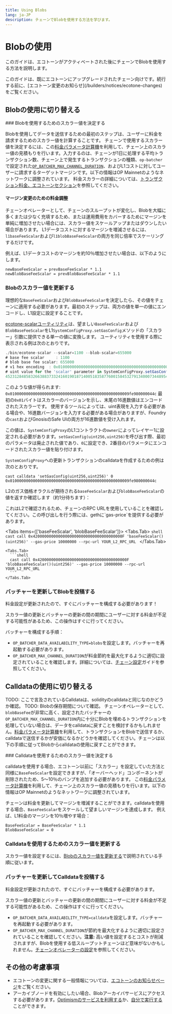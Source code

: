 ```yaml
---
title: Using Blobs
lang: ja-JP
description: チェーンでBlobを使用する方法を学びます。
---
```



# Blobの使用

このガイドは、エコトーンがアクティベートされた後にチェーンでBlobを使用する方法を説明します。

<Callout type="info">
  このガイドは、既にエコトーンにアップグレードされたチェーン向けです。続行する前に、[エコトーン変更のお知らせ](/builders/notices/ecotone-changes)をご覧ください。
</Callout>

## Blobの使用に切り替える

<Steps>
  ### Blobを使用するためのスカラー値を決定する

  Blobを使用してデータを送信するための最初のステップは、ユーザーに料金を請求するためのスカラー値を計算することです。
  チェーンで使用するスカラー値を決定するには、この[料金パラメータ計算機](https://docs.google.com/spreadsheets/d/12VIiXHaVECG2RUunDSVJpn67IQp9NHFJqUsma2PndpE/edit)を利用して、チェーン上のスカラー値の見積もりを行います。入力するのは、チェーンが1日に処理する平均トランザクション数、チェーン上で発生するトランザクションの種類、`op-batcher`で設定された[`OP_BATCHER_MAX_CHANNEL_DURATION`](https://docs.optimism.io/builders/chain-operators/management/configuration#setting-your--op_batcher_max_channel_duration)、およびL1コストに対してユーザーに請求するターゲットマージンです。以下の情報はOP Mainnetのようなネットワークに調整されています。
  料金スカラーの詳細については、[トランザクション料金、エコトーンセクション](/stack/transactions/fees#ecotone)を参照してください。

  #### マージン変更のための料金調整

  チェーンオペレーターとして、チェーンのスループットが変化し、Blobを大幅に多くまたは少なく充填するため、または運用費用をカバーするためにマージンを単純に増加させたい場合には、スカラー値をスケールアップまたはダウンしたい場合があります。
  L1データコストに対するマージンを増減させるには、`l1baseFeeScalar`および`l1blobBaseFeeScalar`の両方を同じ倍率でスケーリングするだけです。

  例えば、L1データコストのマージンを約10％増加させたい場合は、以下のようにします。

  ```
  newBaseFeeScalar = prevBaseFeeScalar * 1.1
  newBlobBaseFeeScalar = prevBlobBaseFeeScalar * 1.1
  ```

  ### Blobのスカラー値を更新する

  理想的な`BaseFeeScalar`および`BlobBaseFeeScalar`を決定したら、その値をチェーンに適用する必要があります。最初のステップは、両方の値を単一の値にエンコードし、L1設定に設定することです。

  [ecotone-scalarユーティリティ](https://github.com/ethereum-optimism/optimism/tree/develop/op-chain-ops/cmd/ecotone-scalar)は、望ましい`BaseFeeScalar`および`BlobBaseFeeScalar`をL1`SystemConfigProxy.setGasConfig`メソッドの「スカラー」引数に提供できる単一の値に変換します。
  ユーティリティを使用する際に表示される例は次のとおりです。

  ```js
  ./bin/ecotone-scalar --scalar=1100 --blob-scalar=655000
  # base fee scalar     : 1100
  # blob base fee scalar: 655000
  # v1 hex encoding  : 0x0100000000000000000000000000000000000000000000000009fe980000044c
  # uint value for the 'scalar' parameter in SystemConfigProxy.setGasConfig():
  452312848583266388373324160190187140051835877600158453279134000734489543756
  ```

  このような値が得られます: `0x0100000000000000000000000000000000000000000000000009fe980000044c`
  最初の`0x01`バイトはスカラーのバージョンを示し、末尾の16進数値はエンコードされたスカラーです。
  使用するツールによっては、uint表現を入力する必要がある場合や、16進数バージョンを入力する必要がある場合がありますが、Foundryの`cast`およびGnosisのSafe UIの両方が16進数値を受け入れます。

  この値は、`SystemConfigProxy`のL1コントラクトの`owner`によってレイヤー1に設定される必要があります。`setGasConfig(uint256,uint256)`を呼び出す際、最初のパラメータは廃止された値であり、`0`に設定でき、2番目のパラメータにエンコードされたスカラー値を貼り付けます。

  `SystemConfigProxy`への更新トランザクションのcalldataを作成するための例は次のとおりです。

  ```shell
  cast calldata 'setGasConfig(uint256,uint256)' 0 0x0100000000000000000000000000000000000000000000000009fe980000044c
  ```

  L2のガス価格オラクルが期待される`baseFeeScalar`および`blobBaseFeeScalar`の値を返すか確認します（約1分待ちます）：

  <Callout type="info">
    これはL2で確認されるため、チェーンのRPC URLを使用していることを確認してください。この呼び出しを行う際には、gethに`gas-price`を提供する必要があります。
  </Callout>

  <Tabs items={['baseFeeScalar', 'blobBaseFeeScalar']}>
    <Tabs.Tab>
      ```shell
      cast call 0x420000000000000000000000000000000000000F 'baseFeeScalar()(uint256)' --gas-price 10000000 --rpc-url YOUR_L2_RPC_URL
      ```
    </Tabs.Tab>

    <Tabs.Tab>
      ```shell
      cast call 0x420000000000000000000000000000000000000F 'blobBaseFeeScalar()(uint256)' --gas-price 10000000 --rpc-url YOUR_L2_RPC_URL
      ```
    </Tabs.Tab>
  </Tabs>

  ### バッチャーを更新してBlobを投稿する

  料金設定が更新されたので、すぐにバッチャーを構成する必要があります！

  <Callout type="warning">
    スカラー値の更新とバッチャーの更新の間の期間にユーザーに対する料金が不足する可能性があるため、この操作はすぐに行ってください。
  </Callout>

  バッチャーを構成する手順：

  * `OP_BATCHER_DATA_AVAILABILITY_TYPE=blobs`を設定します。バッチャーを再起動する必要があります。
  * `OP_BATCHER_MAX_CHANNEL_DURATION`が料金節約を最大化するように適切に設定されていることを確認します。詳細については、[チェーン設定](/builders/chain-operators/management/configuration#op-batcher-configuration)ガイドを参照してください。
</Steps>

## Calldataの使用に切り替える
TODO: ここで言及されているCalldataは、solidityのcalldataと同じなのかどうか確認。
TODO: Blobの保存期間について確認。
チェーンオペレーターとして、`blobBaseFee`が非常に高く、設定されたバッチャーの`OP_BATCHER_MAX_CHANNEL_DURATION`内に十分にBlobを埋めるトランザクションを処理していない場合は、データをcalldataに戻すことを検討するかもしれません。[料金パラメータ計算機](https://docs.google.com/spreadsheets/d/12VIiXHaVECG2RUunDSVJpn67IQp9NHFJqUsma2PndpE/edit)を利用して、トランザクションをBlobで送信するか、calldataで送信するかが安価になるかどうかを確認してください。チェーンは以下の手順に従ってBlobからcalldataの使用に戻すことができます。

<Steps>
  ### Calldataを使用するためのスカラー値を決定する

  calldataを使用する場合、エコトーン以前に「スカラー」を設定していた方法と同様に`BaseFeeScalar`を設定できますが、「オーバーヘッド」コンポーネントが削除されたため、5〜10％のバンプを追加する必要があります。
  この[料金パラメータ計算機](https://docs.google.com/spreadsheets/d/12VIiXHaVECG2RUunDSVJpn67IQp9NHFJqUsma2PndpE/edit)を利用して、チェーン上のスカラー値の見積もりを行います。以下の情報はOP Mainnetのようなネットワークに調整されています。

  チェーンは料金を更新してマージンを増減することができます。calldataを使用する場合、`BaseFeeScalar`をスケールして望ましいマージンを達成します。
  例えば、L1料金のマージンを10％増やす場合：

  ```
  BaseFeeScalar = BaseFeeScalar * 1.1
  BlobBaseFeeScalar = 0
  ```

  ### Calldataを使用するためのスカラー値を更新する

  スカラー値を設定するには、[Blobのスカラー値を更新する](#update-your-scalar-values-for-blobs)で説明されている手順に従います。

  ### バッチャーを更新してCalldataを投稿する

  料金設定が更新されたので、すぐにバッチャーを構成する必要があります。

  <Callout>
    スカラー値の更新とバッチャーの更新の間の期間にユーザーに対する料金が不足する可能性があるため、この操作はすぐに行ってください。
  </Callout>

  * `OP_BATCHER_DATA_AVAILABILITY_TYPE=calldata`を設定します。バッチャーを再起動する必要があります。
  * `OP_BATCHER_MAX_CHANNEL_DURATION`が節約を最大化するように適切に設定されていることを確認してください。**注意:** 高い値を設定するとコストが削減されますが、Blobを使用する低スループットチェーンほど意味がないかもしれません。[チェーンオペレーターの設定](/builders/chain-operators/management/configuration#op-batcher-configuration)を参照してください。
</Steps>

## その他の考慮事項

* エコトーンの変更に関する一般情報については、[エコトーンのお知らせページ](/builders/notices/ecotone-changes)をご覧ください。
* アーカイブノードを有効にしたい場合、Blobアーカイバサービスにアクセスする必要があります。[Optimismのサービスを利用する](/builders/node-operators/management/snapshots#op-mainnet-archive-node)か、[自分で実行する](/builders/chain-operators/tools/explorer#create-an-archive-node)ことができます。
